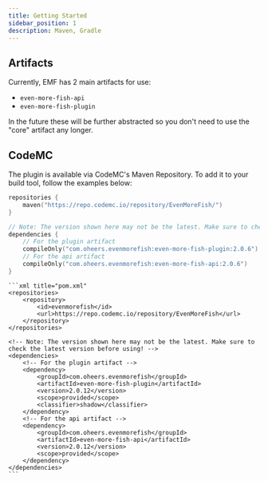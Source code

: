 ```yaml
---
title: Getting Started
sidebar_position: 1
description: Maven, Gradle
---
```



## Artifacts

Currently, EMF has 2 main artifacts for use:
- `even-more-fish-api`
- `even-more-fish-plugin`

In the future these will be further abstracted so you don't need to use the "core" artifact any longer.

## CodeMC

The plugin is available via CodeMC's Maven Repository. To add it to your build tool, follow the examples below:

<Tabs>
<TabItem value="gradle" label="Gradle (Kotlin)">

```kotlin title="build.gradle.kts"
repositories {
    maven("https://repo.codemc.io/repository/EvenMoreFish/")
}

// Note: The version shown here may not be the latest. Make sure to check the latest version before using!
dependencies {
    // For the plugin artifact
    compileOnly("com.oheers.evenmorefish:even-more-fish-plugin:2.0.6")
    // For the api artifact
    compileOnly("com.oheers.evenmorefish:even-more-fish-api:2.0.6")
}
```

</TabItem>
<TabItem value="maven" label="Maven">

    ```xml title="pom.xml"
    <repositories>
        <repository>
            <id>evenmorefish</id>
            <url>https://repo.codemc.io/repository/EvenMoreFish</url>
        </repository>
    </repositories>

    <!-- Note: The version shown here may not be the latest. Make sure to check the latest version before using! -->
    <dependencies>
        <!-- For the plugin artifact -->
        <dependency>
            <groupId>com.oheers.evenmorefish</groupId>
            <artifactId>even-more-fish-plugin</artifactId>
            <version>2.0.12</version>
            <scope>provided</scope>
            <classifier>shadow</classifier>
        </dependency>
        <!-- For the api artifact -->
        <dependency>
            <groupId>com.oheers.evenmorefish</groupId>
            <artifactId>even-more-fish-api</artifactId>
            <version>2.0.12</version>
            <scope>provided</scope>
        </dependency>
    </dependencies>
    ```

</TabItem>
</Tabs>
